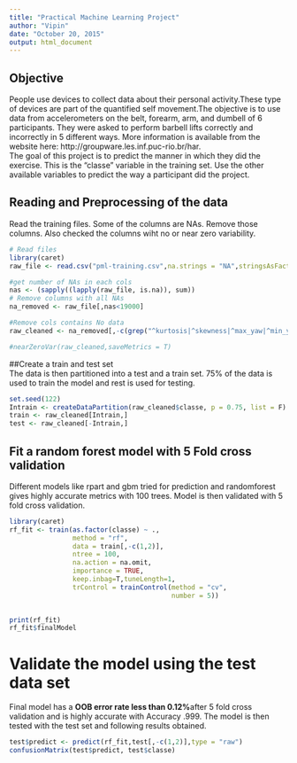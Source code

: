 ```yaml
---
title: "Practical Machine Learning Project"
author: "Vipin"
date: "October 20, 2015"
output: html_document
---
```

## Objective
People use devices to collect data about their personal activity.These type of devices are part of the quantified self movement.The objective is to use data from accelerometers on the belt, forearm, arm, and dumbell of 6 participants. They were asked to perform barbell lifts correctly and incorrectly in 5 different ways. More information is available from the website  here: http://groupware.les.inf.puc-rio.br/har.   
The goal of this project is to predict the manner in which they did the exercise. This is the "classe" variable in the training set. Use the other available variables to predict the way a participant did the project.

## Reading and Preprocessing of the data  
Read the training files. Some of the columns are NAs. Remove those columns. Also checked the columns wiht no or near zero variability.

```r
# Read files
library(caret)
raw_file <- read.csv("pml-training.csv",na.strings = "NA",stringsAsFactors = F)

#get number of NAs in each cols
nas <- (sapply((lapply(raw_file, is.na)), sum))
# Remove columns with all NAs
na_removed <- raw_file[,nas<19000]

#Remove cols contains No data
raw_cleaned <- na_removed[,-c(grep("^kurtosis|^skewness|^max_yaw|^min_yaw|^amplitude|new_window|cvtd_timestamp", names(na_removed)))]

#nearZeroVar(raw_cleaned,saveMetrics = T)

```

##Create a train and test set  
The data is then partitioned into a test and a train set. 75% of the data is used to train the model and rest is used for testing.
```r
set.seed(122)
Intrain <- createDataPartition(raw_cleaned$classe, p = 0.75, list = F)
train <- raw_cleaned[Intrain,]
test <- raw_cleaned[-Intrain,]
```
## Fit a random forest model with 5 Fold cross validation
Different models like rpart and gbm tried for prediction and randomforest gives highly accurate metrics with 100 trees. Model is then validated with 5 fold cross validation.
```r
library(caret)
rf_fit <- train(as.factor(classe) ~ ., 
                method = "rf",
                data = train[,-c(1,2)],
                ntree = 100,
                na.action = na.omit,
                importance = TRUE,
                keep.inbag=T,tuneLength=1,
                trControl = trainControl(method = "cv",
                                         number = 5))

  
print(rf_fit)
rf_fit$finalModel
```
# Validate the model using the test data set  
Final model has a **OOB error rate less than 0.12%**after 5 fold cross validation and is highly accurate with Accuracy .999. The model is then tested with the test set and following results obtained.
```r

test$predict <- predict(rf_fit,test[,-c(1,2)],type = "raw")
confusionMatrix(test$predict, test$classe)

```